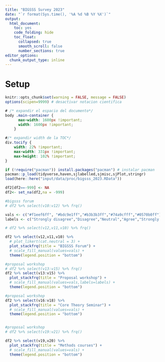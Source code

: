 ```yaml
---
title: "BIGSSS Survey 2023"
date: "`r format(Sys.time(), '%A %d %B %Y %X')`"
output: 
  html_document: 
    toc: yes
    code_folding: hide
    toc_float: 
      collapsed: true
      smooth_scroll: false
      number_sections: true
editor_options: 
  chunk_output_type: inline
---
```


# Setup

```r
knitr::opts_chunk$set(warning = FALSE, message = FALSE)
options(scipen=9999) # desactivar notacion cientifica
```

```css
# /* expandir el espacio del documento*/
body .main-container {
      max-width: 1600px !important;
      width: 1600px !important;
    }

#/* expandir width de la TOC*/
div.tocify {
    width: 22% !important;
    max-width: 331px !important;
    max-height: 102% !important;
}
```

```r
if (!require("pacman")) install.packages("pacman") # instalar pacman
pacman::p_load(tidyverse,haven,sjlabelled,sjmisc,sjPlot,stringr)
load(here::here("input/data/proc/bigsss_2023.RData"))

df2[df2==-999] <- NA 
df2<- set_na(df2,na = -999)

#bigsss forum
# df2 %>% select(v10:v12) %>% frq()

vals <- c("#f1eef6ff", "#bdc9e1ff","#b3b3b3ff","#74a9cfff","#0570b0ff")
labels <- c("Strongly disagree","Disagree","Neutral","Agree","Strongly agree")

# df2 %>% select(v12,v11,v10) %>% frq()

df2 %>% select(v12,v11,v10) %>%
  # plot_likert(cat.neutral = 3) + 
  plot_stackfrq(title = "BIGSSS Forum") +
  # scale_fill_manual(values=vals) +
  theme(legend.position = "bottom") 

#proposal workshop
# df2 %>% select(v13:v15) %>% frq()
df2 %>% select(v13:v15) %>%
  plot_stackfrq(title = "Proposal workshop") + 
  # scale_fill_manual(values=vals,labels=labels) +  
  theme(legend.position = "bottom")

#proposal workshop
df2 %>% select(v16:v18) %>%
  plot_stackfrq(title = "Core Theory Seminar") + 
  # scale_fill_manual(values=vals) +  
  theme(legend.position = "bottom")


#proposal workshop
# df2 %>% select(v19:v21) %>% frq()

df2 %>% select(v19,v20) %>%
  plot_stackfrq(title = "Methods courses") + 
  # scale_fill_manual(values=vals) +
  theme(legend.position = "bottom")

```






